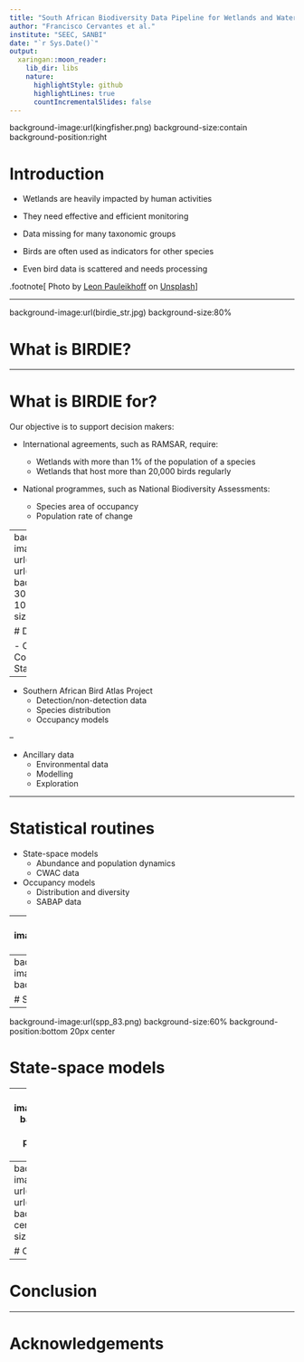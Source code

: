 ```yaml
---
title: "South African Biodiversity Data Pipeline for Wetlands and Waterbirds"
author: "Francisco Cervantes et al."
institute: "SEEC, SANBI"
date: "`r Sys.Date()`"
output:
  xaringan::moon_reader:
    lib_dir: libs
    nature:
      highlightStyle: github
      highlightLines: true
      countIncrementalSlides: false
---
```


background-image:url(kingfisher.png)
background-size:contain
background-position:right

# Introduction

- Wetlands are heavily impacted by human activities

- They need effective and efficient monitoring

- Data missing for many taxonomic groups

- Birds are often used as indicators for other species

- Even bird data is scattered and needs processing

.footnote[
Photo by <a href="https://unsplash.com/@lebalu?utm_source=unsplash&utm_medium=referral&utm_content=creditCopyText">Leon Pauleikhoff</a> on <a href="https://unsplash.com/s/photos/wetlands-and-south-africa?utm_source=unsplash&utm_medium=referral&utm_content=creditCopyText">Unsplash</a>
]

---

background-image:url(birdie_str.jpg)
background-size:80%

# What is BIRDIE?


---

# What is BIRDIE for?

Our objective is to support decision makers:

- International agreements, such as RAMSAR, require:

  - Wetlands with more than 1% of the population of a species
  - Wetlands that host more than 20,000 birds regularly
  
  
- National programmes, such as National Biodiversity Assessments:

  - Species area of occupancy
  - Population rate of change
  
---
background-image:url(cwac_logo.png), url(SABAP2_logo.png), url(GoogleEarthEngine_Grey_108.png)
background-position:top 100px right 30px, top 300px right 50px, bottom 100px right 30px
background-size:25%, 15%, 35%

# Data inputs

- Coordinated Waterbird Counts
  - Count data
  - Species abundance
  - State-space models

--

- Southern African Bird Atlas Project
  - Detection/non-detection data
  - Species distribution
  - Occupancy models

--

- Ancillary data
  - Environmental data
  - Modelling
  - Exploration

---

# Statistical routines

- State-space models
  - Abundance and population dynamics
  - CWAC data

- Occupancy models
  - Distribution and diversity
  - SABAP data
  
---
background-image:url(ssm_diagram.png)
background-size:80%

# State-space models


---
background-image:url(ssm_barshep.png)
background-size:80%

# State-space models

---
background-image:url(spp_83.png)
background-size:60%
background-position:bottom 20px center

# State-space models


---
background-image:url(guru2017.png)
background-size:75%
background-position:bottom 60px right 40px

# Occupancy models


---
background-image:url(occu_p_6.png), url(occu_psi_6.png), url(occu_real_6.png)
background-position:left, center, right
background-size:35%, 35%, 35%

# Occupancy models

---

# Conclusion

---

# Acknowledgements

